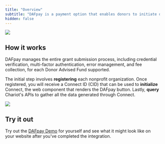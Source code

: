 ```yaml
---
title: "Overview"
subtitle: "DAFpay is a payment option that enables donors to initiate donations using their Donor-Advised Fund (DAF) accounts."
hidden: false
---
```

<img src='../images/a080c51-api_doc_image.png' />

## How it works


DAFpay manages the entire grant submission process, including credential verification, multi-factor authentication, error management, and fee collection, for each Donor Advised Fund supported.

The initial step involves **registering** each nonprofit organization. Once registered, you will receive a Connect ID (CID) that can be used to **initialize** Connect, the web component that renders the DAFpay button.  Lastly, **query** Chariot's APIs to gather all the data generated through Connect.

<Frame>
    <img src='../images/a750cf5-API_Docs_Overview_Diagram.png' />
</Frame>

## Try it out

Try out the [DAFpay Demo](https://secure.dafpay.com/demo) for yourself and see what it might look like on your website after you've completed the integration.